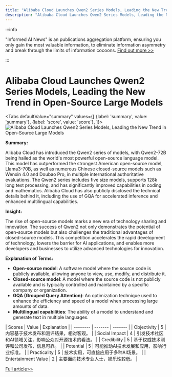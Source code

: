 ```yaml
---
title: "Alibaba Cloud Launches Qwen2 Series Models, Leading the New Trend in Open-Source Large Models"
description: "Alibaba Cloud Launches Qwen2 Series Models, Leading the New Trend in Open-Source Large Models"
---
```



:::info

"Informed AI News" is an publications aggregation platform, ensuring you only gain the most valuable information, to eliminate information asymmetry and break through the limits of information cocoons.  [Find out more >>](/)

:::

# Alibaba Cloud Launches Qwen2 Series Models, Leading the New Trend in Open-Source Large Models


<Tabs
	defaultValue="summary"
	values={[
	{label: 'summary', value: 'summary'},
	{label: 'score', value: 'score'},
]}>
<TabItem value="summary">
<img
  src="https://image.informedainews.com/2024/06/09/Ar-7ra-1717900349-0.jpg"
  alt="Alibaba Cloud Launches Qwen2 Series Models, Leading the New Trend in Open-Source Large Models"
/>



**Summary:**

Alibaba Cloud has introduced the Qwen2 series of models, with Qwen2-72B being hailed as the world's most powerful open-source language model. This model has outperformed the strongest American open-source model, Llama3-70B, as well as numerous Chinese closed-source models such as Wenxin 4.0 and Doubao Pro, in multiple international authoritative evaluations. The Qwen2 series includes five size models, supports 128k long text processing, and has significantly improved capabilities in coding and mathematics. Alibaba Cloud has also publicly disclosed the technical details behind it, including the use of GQA for accelerated inference and enhanced multilingual capabilities.

**Insight:**

The rise of open-source models marks a new era of technology sharing and innovation. The success of Qwen2 not only demonstrates the potential of open-source models but also challenges the traditional advantages of closed-source models. This competition accelerates the rapid development of technology, lowers the barrier for AI applications, and enables more developers and businesses to utilize advanced technologies for innovation.

**Explanation of Terms:**

- **Open-source model**: A software model where the source code is publicly available, allowing anyone to view, use, modify, and distribute it.
- **Closed-source model**: A model where the source code is not publicly available and is typically controlled and maintained by a specific company or organization.
- **GQA (Grouped Query Attention)**: An optimization technique used to enhance the efficiency and speed of a model when processing large amounts of data.
- **Multilingual capabilities**: The ability of a model to understand and generate text in multiple languages.
</TabItem>
<TabItem value="score">
	| Scores     | Value   | Explanation |
	| -------- | ------- | ------- |
	| Objectivity  | 5    | 内容基于技术发布和测评结果，相对客观。    |
	| Social Impact | 4     | 引发技术社区和AI领域关注，影响公众对开源技术的看法。    |
	| Credibility    | 5    | 基于权威技术测评和公司发布，信息可靠。    |
	| Potential    | 5    | 可能推动AI技术发展和应用，影响行业标准。    |
	| Practicality    | 5    | 技术实用，可直接应用于多种AI场景。    |
	| Entertainment Value    | 2    | 主要面向技术专业人士，娱乐性较低。    |
</TabItem>
</Tabs>

[Full article>>](https://www.36kr.com/p/2809827742648834)
